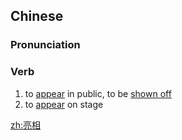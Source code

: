 ==Chinese==
{{zh-forms}}

===Pronunciation===
{{zh-pron
|m=liàngxiàng
|c=loeng6 soeng3
|cat=v
}}

===Verb===
{{zh-verb}}
# to [[appear]] in public, to be [[shown off]]
# to [[appear]] on stage

[[zh:亮相]]